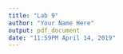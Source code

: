 ```yaml
---
title: "Lab 9"
author: "Your Name Here"
output: pdf_document
date: "11:59PM April 14, 2019"
---
```



